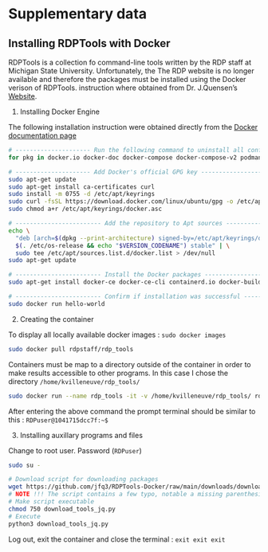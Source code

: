# Supplementary data {-}

## Installing RDPTools with Docker

RDPTools is a collection fo command-line tools written by the RDP staff at Michigan State University. Unfortunately, the The RDP website is no longer available and therefore the packages must be installed using the Docker verison of RDPTools. instruction where obtained from Dr. J.Quensen's [Website](https://jfq3.gitbook.io/rdptools-docker).

1. Installing Docker Engine 

The following installation instruction were obtained directly from the [Docker documentation page](https://docs.docker.com/engine/install/ubuntu/)
```bash
# --------------------- Run the following command to uninstall all conflicting packages ------------------------
for pkg in docker.io docker-doc docker-compose docker-compose-v2 podman-docker containerd runc; do sudo apt-get remove $pkg; done

# --------------------- Add Docker's official GPG key ------------------------
sudo apt-get update
sudo apt-get install ca-certificates curl
sudo install -m 0755 -d /etc/apt/keyrings
sudo curl -fsSL https://download.docker.com/linux/ubuntu/gpg -o /etc/apt/keyrings/docker.asc
sudo chmod a+r /etc/apt/keyrings/docker.asc

# ------------------------ Add the repository to Apt sources ------------------------
echo \
  "deb [arch=$(dpkg --print-architecture) signed-by=/etc/apt/keyrings/docker.asc] https://download.docker.com/linux/ubuntu \
  $(. /etc/os-release && echo "$VERSION_CODENAME") stable" | \
  sudo tee /etc/apt/sources.list.d/docker.list > /dev/null
sudo apt-get update

# ------------------------ Install the Docker packages ------------------------
sudo apt-get install docker-ce docker-ce-cli containerd.io docker-buildx-plugin docker-compose-plugin

# ------------------------ Confirm if installation was successful ------------------------
sudo docker run hello-world
```

2. Creating the container 

To display all locally available docker images : `sudo docker images`

```bash
sudo docker pull rdpstaff/rdp_tools
```

Containers must be map to a directory outside of the container in order to make results accessible to other programs. In this case I chose the directory `/home/kvilleneuve/rdp_tools/`
```bash
sudo docker run --name rdp_tools -it -v /home/kvilleneuve/rdp_tools/ rdpstaff/rdp_tools
```

After entering the above command the prompt terminal should be similar to this : `RDPuser@1041715dcc7f:~$`

3. Installing auxillary programs and files 

Change to root user. Password (`RDPuser`)
```bash
sudo su - 
``` 

```bash
# Download script for downloading packages 
wget https://github.com/jfq3/RDPTools-Docker/raw/main/downloads/download_tools_jq.py
# NOTE !!! The script contains a few typo, notable a missing parenthesis and open tick at line 58 !!!! 
# Make script executable 
chmod 750 download_tools_jq.py
# Execute 
python3 download_tools_jq.py
``` 

Log out, exit the container and close the terminal : `exit exit exit`

